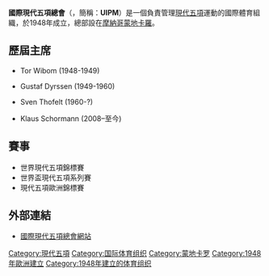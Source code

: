 {{noteTA
|1=zh-hans:蒙特卡洛; zh-hant:蒙地卡羅;
}}
'''國際現代五項總會'''（{{lang-fr|'''Union Internationale de Pentathlon Moderne'''}}，簡稱：'''UIPM'''）是一個負責管理[[現代五項|現代五項]]運動的國際體育組織，於1948年成立，總部設在[[摩納哥|摩納哥]][[蒙地卡羅|蒙地卡羅]]。

==歷屆主席==
* {{flagicon|SWE}} Tor Wibom (1948-1949)
* {{flagicon|SWE}} Gustaf Dyrssen (1949-1960)
* {{flagicon|SWE}} Sven Thofelt (1960-?)
* {{flagicon|GER}} Klaus Schormann (2008–至今)

==賽事==
*世界現代五項錦標賽
*世界盃現代五項系列賽
*現代五項歐洲錦標賽

== 外部連結 ==
* [http://www.pentathlon.org/ 國際現代五項總會網站]{{Wayback|url=http://www.pentathlon.org/ |date=20110203082657 }}

{{國際運動總會}}
{{sport-stub}}
[[Category:現代五項|Category:現代五項]]
[[Category:国际体育组织|Category:国际体育组织]]
[[Category:蒙地卡罗|Category:蒙地卡罗]]
[[Category:1948年歐洲建立|Category:1948年歐洲建立]]
[[Category:1948年建立的体育组织|Category:1948年建立的体育组织]]